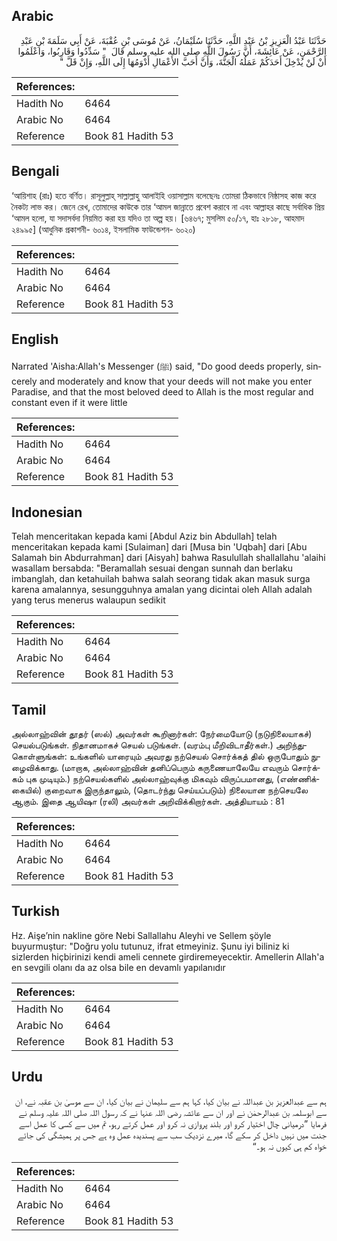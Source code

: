 ## Arabic


<div dir="rtl" lang="ar" style={{fontSize:'larger',backgroundColor:'#f8f9fa',padding:20}}>
حَدَّثَنَا عَبْدُ الْعَزِيزِ بْنُ عَبْدِ اللَّهِ، حَدَّثَنَا سُلَيْمَانُ، عَنْ مُوسَى بْنِ عُقْبَةَ، عَنْ أَبِي سَلَمَةَ بْنِ عَبْدِ الرَّحْمَنِ، عَنْ عَائِشَةَ، أَنَّ رَسُولَ اللَّهِ صلى الله عليه وسلم قَالَ ‏ "‏ سَدِّدُوا وَقَارِبُوا، وَاعْلَمُوا أَنْ لَنْ يُدْخِلَ أَحَدَكُمْ عَمَلُهُ الْجَنَّةَ، وَأَنَّ أَحَبَّ الأَعْمَالِ أَدْوَمُهَا إِلَى اللَّهِ، وَإِنْ قَلَّ ‏"‏
</div>
<div style={{backgroundColor:'#f8f9fa',padding:20, marginBottom: 10}}><table> <thead> <tr> <th>References:</th> <th></th> </tr> </thead> <tbody><tr><td>Hadith No</td><td>6464</td></tr><tr><td>Arabic No</td><td>6464</td></tr><tr><td>Reference</td><td>Book 81 Hadith 53</td></tr></tbody></table></div>

## Bengali


<div dir="ltr" lang="bn" style={{fontSize:'larger',backgroundColor:'#f8f9fa',padding:20}}>
‘আয়িশাহ (রাঃ) হতে বর্ণিত। রাসূলুল্লাহ্ সাল্লাল্লাহু আলাইহি ওয়াসাল্লাম বলেছেনঃ তোমরা ঠিকভাবে নিষ্ঠাসহ কাজ করে নৈকট্য লাভ কর। জেনে রেখ, তোমাদের কাউকে তার ‘আমল জান্নাতে প্রবেশ করাবে না এবং আল্লাহর কাছে সর্বাধিক প্রিয় ‘আমল হলো, যা সদাসর্বদা নিয়মিত করা হয় যদিও তা অল্প হয়। [৬৪৬৭; মুসলিম ৫০/১৭, হাঃ ২৮১৮, আহমাদ ২৪৯৯৫] (আধুনিক প্রকাশনী- ৬০১৪, ইসলামিক ফাউন্ডেশন- ৬০২০)
</div>
<div style={{backgroundColor:'#f8f9fa',padding:20, marginBottom: 10}}><table> <thead> <tr> <th>References:</th> <th></th> </tr> </thead> <tbody><tr><td>Hadith No</td><td>6464</td></tr><tr><td>Arabic No</td><td>6464</td></tr><tr><td>Reference</td><td>Book 81 Hadith 53</td></tr></tbody></table></div>

## English


<div dir="ltr" lang="en" style={{fontSize:'larger',backgroundColor:'#f8f9fa',padding:20}}>
Narrated 'Aisha:Allah's Messenger (ﷺ) said, "Do good deeds properly, sincerely and moderately and know that your deeds will not make you enter Paradise, and that the most beloved deed to Allah is the most regular and constant even if it were little
</div>
<div style={{backgroundColor:'#f8f9fa',padding:20, marginBottom: 10}}><table> <thead> <tr> <th>References:</th> <th></th> </tr> </thead> <tbody><tr><td>Hadith No</td><td>6464</td></tr><tr><td>Arabic No</td><td>6464</td></tr><tr><td>Reference</td><td>Book 81 Hadith 53</td></tr></tbody></table></div>

## Indonesian


<div dir="ltr" lang="id" style={{fontSize:'larger',backgroundColor:'#f8f9fa',padding:20}}>
Telah menceritakan kepada kami [Abdul Aziz bin Abdullah] telah menceritakan kepada kami [Sulaiman] dari [Musa bin 'Uqbah] dari [Abu Salamah bin Abdurrahman] dari [Aisyah] bahwa Rasulullah shallallahu 'alaihi wasallam bersabda: "Beramallah sesuai dengan sunnah dan berlaku imbanglah, dan ketahuilah bahwa salah seorang tidak akan masuk surga karena amalannya, sesungguhnya amalan yang dicintai oleh Allah adalah yang terus menerus walaupun sedikit
</div>
<div style={{backgroundColor:'#f8f9fa',padding:20, marginBottom: 10}}><table> <thead> <tr> <th>References:</th> <th></th> </tr> </thead> <tbody><tr><td>Hadith No</td><td>6464</td></tr><tr><td>Arabic No</td><td>6464</td></tr><tr><td>Reference</td><td>Book 81 Hadith 53</td></tr></tbody></table></div>

## Tamil


<div dir="ltr" lang="ta" style={{fontSize:'larger',backgroundColor:'#f8f9fa',padding:20}}>
அல்லாஹ்வின் தூதர் (ஸல்) அவர்கள் கூறினார்கள்: நேர்மையோடு (நடுநிலையாகச்) செயல்படுங்கள். நிதானமாகச் செயல் படுங்கள். (வரம்பு மீறிவிடாதீர்கள்.) அறிந்துகொள்ளுங்கள்: உங்களில் யாரையும் அவரது நற்செயல் சொர்க்கத் தில் ஒருபோதும் நுழைவிக்காது. (மாறாக, அல்லாஹ்வின் தனிப்பெரும் கருணையாலேயே எவரும் சொர்க்கம் புக முடியும்.) நற்செயல்களில் அல்லாஹ்வுக்கு மிகவும் விருப்பமானது, (எண்ணிக்கையில்) குறைவாக இருந்தாலும், (தொடர்ந்து செய்யப்படும்) நிலையான நற்செயலே ஆகும். இதை ஆயிஷா (ரலி) அவர்கள் அறிவிக்கிறார்கள். அத்தியாயம் : 81
</div>
<div style={{backgroundColor:'#f8f9fa',padding:20, marginBottom: 10}}><table> <thead> <tr> <th>References:</th> <th></th> </tr> </thead> <tbody><tr><td>Hadith No</td><td>6464</td></tr><tr><td>Arabic No</td><td>6464</td></tr><tr><td>Reference</td><td>Book 81 Hadith 53</td></tr></tbody></table></div>

## Turkish


<div dir="ltr" lang="tr" style={{fontSize:'larger',backgroundColor:'#f8f9fa',padding:20}}>
Hz. Aişe’nin nakline göre Nebi Sallallahu Aleyhi ve Sellem şöyle buyurmuştur: "Doğru yolu tutunuz, ifrat etmeyiniz. Şunu iyi biliniz ki sizlerden hiçbirinizi kendi ameli cennete girdiremeyecektir. Amellerin Allah'a en sevgili olanı da az olsa bile en devamlı yapılanıdır
</div>
<div style={{backgroundColor:'#f8f9fa',padding:20, marginBottom: 10}}><table> <thead> <tr> <th>References:</th> <th></th> </tr> </thead> <tbody><tr><td>Hadith No</td><td>6464</td></tr><tr><td>Arabic No</td><td>6464</td></tr><tr><td>Reference</td><td>Book 81 Hadith 53</td></tr></tbody></table></div>

## Urdu


<div dir="rtl" lang="ur" style={{fontSize:'larger',backgroundColor:'#f8f9fa',padding:20}}>
ہم سے عبدالعزیز بن عبداللہ نے بیان کیا، کہا ہم سے سلیمان نے بیان کیا، ان سے موسیٰ بن عقبہ نے، ان سے ابوسلمہ بن عبدالرحمٰن نے اور ان سے عائشہ رضی اللہ عنہا نے کہ رسول اللہ صلی اللہ علیہ وسلم نے فرمایا ”درمیانی چال اختیار کرو اور بلند پروازی نہ کرو اور عمل کرتے رہو، تم میں سے کسی کا عمل اسے جنت میں نہیں داخل کر سکے گا، میرے نزدیک سب سے پسندیدہ عمل وہ ہے جس پر ہمیشگی کی جائے خواہ کم ہی کیوں نہ ہو۔“
</div>
<div style={{backgroundColor:'#f8f9fa',padding:20, marginBottom: 10}}><table> <thead> <tr> <th>References:</th> <th></th> </tr> </thead> <tbody><tr><td>Hadith No</td><td>6464</td></tr><tr><td>Arabic No</td><td>6464</td></tr><tr><td>Reference</td><td>Book 81 Hadith 53</td></tr></tbody></table></div>